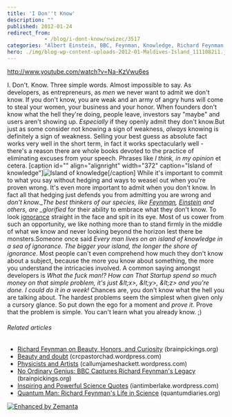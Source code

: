```yaml
---
title: 'I Don''t Know'
description: ""
published: 2012-01-24
redirect_from: 
            - /blog/i-dont-know/swizec/3517
categories: "Albert Einstein, BBC, Feynman, Knowledge, Richard Feynman, Uncategorized, YouTube"
hero: ./img/blog-wp-content-uploads-2012-01-Maldives-Island_1111082i1.jpg
---
```


<http://www.youtube.com/watch?v=Na-KzVwu6es>

I. Don't. Know. Three simple words. Almost impossible to say. As developers, as entrepreneurs, as _men_ we never want to admit we don't know. If you don't know, you are weak and an army of angry huns will come to steal your women, your business and your honor. When founders don't know what the hell they're doing, people leave, investors say "maybe" and users aren't showing up. _Especially_ if they openly admit they don't know.But just as some consider not knowing a sign of weakness, _always_ knowing is definitely a sign of weakness. Selling your best guess as absolute fact works very well in the short term, in fact it works spectacularly well - there's a reason there are whole books devoted to the practice of eliminating excuses from your speech. Phrases like _I think,_ _in my opinion_ et cetera. \[caption id="" align="alignright" width="372" caption="Island of knowledge"]![Island of knowledge](./img/blog-wp-content-uploads-2012-01-Maldives-Island_1111082i1.jpg "Island of knowledge")\[/caption] While it's important to commit to what you say without hedging and ways to weasel out when you're proven wrong. It's even more important to admit when you don't know. In fact all that hedging just defends you from admitting you are wrong and _don't know.\_The best thinkers of our species, like [Feynman](http://en.wikipedia.org/wiki/Richard_Feynman "Richard Feynman"), [Einstein](http://en.wikipedia.org/wiki/Albert_Einstein "Albert Einstein") and others, are \_glorified_ for their ability to embrace what they don't know. To look [ignorance](http://en.wikipedia.org/wiki/Ignorance "Ignorance") straight in the face and spit in its eye. Most of us cower from such an opportunity, we like nothing more than to stand firmly in the middle of what we know and never looking beyond the horizon lest there be monsters.Someone once said _Every man lives on an island of knowledge in a sea of ignorance. The bigger your island, the longer the shore of ignorance_. Most people can't even comprehend how much they don't know about a subject, because the more you know about something, the more you understand the intricacies involved. A common saying amongst developers is _What the fuck man!? How can That Startup spend so much money on that simple problem, it's just &amp;lt;x>, &amp;lt;y>, &amp;lt;z> and you're done. I could do it in a week!_ Chances are, you don't know what the hell you are talking about. The hardest problems seem the simplest when given only a cursory glance. So put down the ego for a moment and _prove it._ Prove that the problem is simple. You can't learn what you already know. ;)

###### Related articles

-   [Richard Feynman on Beauty, Honors, and Curiosity](http://www.brainpickings.org/index.php/2011/10/07/richard-feynman-on-beauty-honors-and-curiosity/) (brainpickings.org)
-   [Beauty and doubt](http://crcpastorchad.wordpress.com/2011/10/04/beauty-and-doubt/) (crcpastorchad.wordpress.com)
-   [Physicists and Artists](http://callumjameshackett.wordpress.com/2011/12/27/physicists-and-artists/) (callumjameshackett.wordpress.com)
-   [No Ordinary Genius: BBC Captures Richard Feynman's Legacy](http://www.brainpickings.org/index.php/2011/12/14/bbcs-richard-feynman-no-ordinary-genius/) (brainpickings.org)
-   [Inspiring and Powerful Science Quotes](http://iantimberlake.wordpress.com/2011/12/29/inspiring-and-powerful-science-quotes/) (iantimberlake.wordpress.com)
-   [Quantum Man: Richard Feynman's Life in Science](http://www.quantumdiaries.org/2011/10/10/quantum-man-richard-feynmans-life-in-science/) (quantumdiaries.org)

[![Enhanced by Zemanta](http://img.zemanta.com/zemified_e.png?x-id=7a25ffe7-e8f9-437e-bb23-543e63b1c4e9)](http://www.zemanta.com/ "Enhanced by Zemanta")
